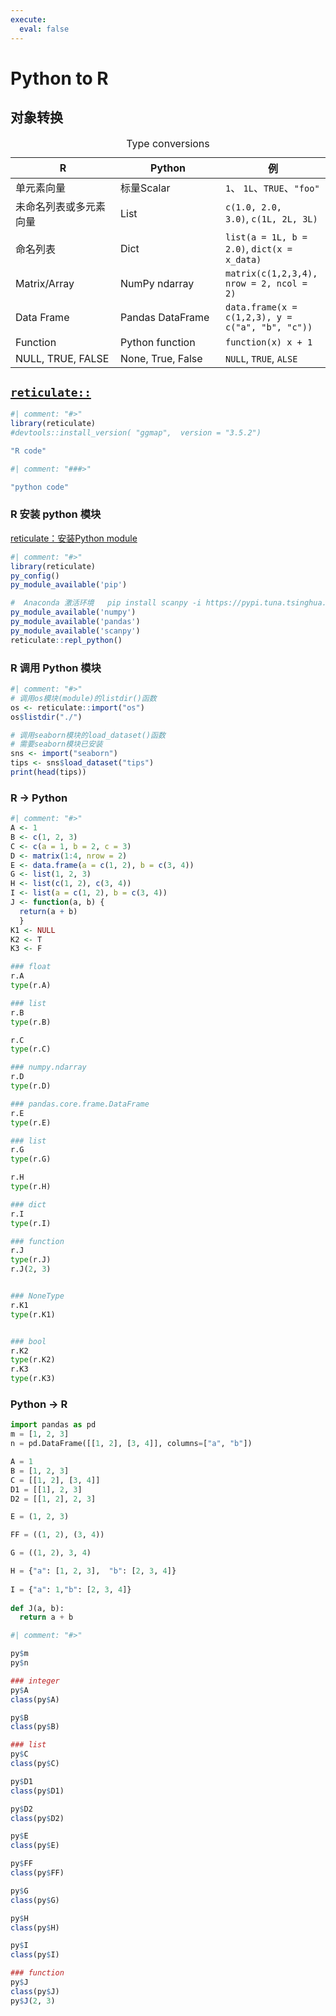 ```yaml
---
execute: 
  eval: false
---
```


# Python to R {.unnumbered}

## 对象转换

| R | Python | 例 |
|------------------------|------------------------|------------------------|
| 单元素向量 | 标量Scalar | `1`、 `1L`、`TRUE`、`"foo"` |
| 未命名列表或多元素向量 | List | `c(1.0, 2.0, 3.0)`, `c(1L, 2L, 3L)` |
| 命名列表 | Dict | `list(a = 1L, b = 2.0)`, `dict(x = x_data)` |
| Matrix/Array | NumPy ndarray | `matrix(c(1,2,3,4), nrow = 2, ncol = 2)` |
| Data Frame | Pandas DataFrame | `data.frame(x = c(1,2,3), y = c("a", "b", "c"))` |
| Function | Python function | `function(x) x + 1` |
| NULL, TRUE, FALSE | None, True, False | `NULL`, `TRUE`, `ALSE` |

: Type conversions

## [`reticulate::`](https://rstudio.github.io/reticulate/index.html){.uri}

```r
#| comment: "#>"
library(reticulate)
#devtools::install_version( "ggmap",  version = "3.5.2")

"R code"


```

```r
#| comment: "###>"

"python code"
```

### **R 安装 python 模块**

[reticulate：安装Python module](https://rstudio.github.io/reticulate/articles/python_packages.html)

```r
#| comment: "#>"
library(reticulate)
py_config()
py_module_available('pip')

#  Anaconda 激活环境   pip install scanpy -i https://pypi.tuna.tsinghua.edu.cn/simple/  ，依赖包含 numpy pandas
py_module_available('numpy')
py_module_available('pandas')
py_module_available('scanpy')
reticulate::repl_python()
```

### R 调用 Python 模块

```r
#| comment: "#>"
# 调用os模块(module)的listdir()函数
os <- reticulate::import("os")
os$listdir("./")

# 调用seaborn模块的load_dataset()函数
# 需要seaborn模块已安装
sns <- import("seaborn")
tips <- sns$load_dataset("tips")
print(head(tips))
```

### **R** → Python

```r
#| comment: "#>"
A <- 1
B <- c(1, 2, 3)
C <- c(a = 1, b = 2, c = 3)
D <- matrix(1:4, nrow = 2)
E <- data.frame(a = c(1, 2), b = c(3, 4))
G <- list(1, 2, 3)
H <- list(c(1, 2), c(3, 4))
I <- list(a = c(1, 2), b = c(3, 4))
J <- function(a, b) {
  return(a + b)
  }
K1 <- NULL
K2 <- T
K3 <- F
```

```python
### float
r.A
type(r.A)

### list
r.B
type(r.B)

r.C
type(r.C)

### numpy.ndarray
r.D
type(r.D)

### pandas.core.frame.DataFrame
r.E
type(r.E)

### list
r.G
type(r.G)

r.H
type(r.H)

### dict
r.I
type(r.I)

### function
r.J
type(r.J)
r.J(2, 3)


### NoneType
r.K1
type(r.K1)


### bool
r.K2
type(r.K2)
r.K3
type(r.K3)
```

### **Python** → R

```python
import pandas as pd
m = [1, 2, 3]
n = pd.DataFrame([[1, 2], [3, 4]], columns=["a", "b"])

A = 1
B = [1, 2, 3]
C = [[1, 2], [3, 4]]
D1 = [[1], 2, 3]
D2 = [[1, 2], 2, 3]

E = (1, 2, 3)

FF = ((1, 2), (3, 4))

G = ((1, 2), 3, 4)

H = {"a": [1, 2, 3],  "b": [2, 3, 4]}
     
I = {"a": 1,"b": [2, 3, 4]}
     
def J(a, b):
  return a + b
```

```r
#| comment: "#>"

py$m
py$n

### integer
py$A
class(py$A)

py$B
class(py$B)

### list
py$C
class(py$C)

py$D1
class(py$D1)

py$D2
class(py$D2)

py$E
class(py$E)

py$FF
class(py$FF)

py$G
class(py$G)

py$H
class(py$H)

py$I
class(py$I)

### function
py$J
class(py$J)
py$J(2, 3)
```
